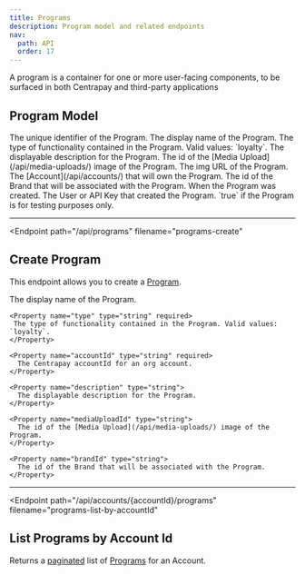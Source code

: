 ```yaml
---
title: Programs
description: Program model and related endpoints
nav:
  path: API
  order: 17
---
```


A program is a container for one or more user-facing components, to be surfaced in both Centrapay and third-party applications

## Program Model

<Properties>
  <Property name="id" type="string">
    The unique identifier of the Program.
  </Property>

  <Property name="name" type="string">
    The display name of the Program.
  </Property>

  <Property name="type" type="string">
    The type of functionality contained in the Program. Valid values: `loyalty`.
  </Property>

  <Property name="description" type="string">
    The displayable description for the Program.
  </Property>

  <Property name="mediaUploadId" type="string">
    The id of the [Media Upload](/api/media-uploads/) image of the Program.
  </Property>

   <Property name="img" type="string">
    The img URL of the Program.
  </Property>

  <Property name="accountId" type="string">
    The [Account](/api/accounts/) that will own the Program.
  </Property>

   <Property name="brandId" type="string">
    The id of the Brand that will be associated with the Program.
  </Property>

  <Property name="createdAt" type="timestamp">
    When the Program was created.
  </Property>

  <Property name="createdBy" type="crn">
    The User or API Key that created the Program.
  </Property>

  <Property name="test" type="boolean">
    `true` if the Program is for testing purposes only.
  </Property>
</Properties>

---

<Endpoint
  path="/api/programs"
  filename="programs-create"
>
  ## Create Program <Badge type="experimental"/>

  This endpoint allows you to create a [Program](#program-model).

  <Properties>
    <Property name="name" type="string" required>
     The display name of the Program.
    </Property>

    <Property name="type" type="string" required>
     The type of functionality contained in the Program. Valid values: `loyalty`.
    </Property>

    <Property name="accountId" type="string" required>
      The Centrapay accountId for an org account.
    </Property>

    <Property name="description" type="string">
      The displayable description for the Program.
    </Property>

    <Property name="mediaUploadId" type="string">
      The id of the [Media Upload](/api/media-uploads/) image of the Program.
    </Property>

    <Property name="brandId" type="string">
      The id of the Brand that will be associated with the Program.
    </Property>
  </Properties>
</Endpoint>

---

<Endpoint
  path="/api/accounts/{accountId}/programs"
  filename="programs-list-by-accountId"
>
  ## List Programs by Account Id <Badge type="experimental"/>

  Returns a [paginated](/api/pagination/) list of [Programs](#program-model) for an Account.
</Endpoint>